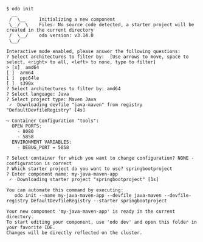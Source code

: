 ```console
$ odo init
  __
 /  \__     Initializing a new component
 \__/  \    Files: No source code detected, a starter project will be created in the current directory
 /  \__/    odo version: v3.14.0
 \__/

Interactive mode enabled, please answer the following questions:
? Select architectures to filter by:  [Use arrows to move, space to select, <right> to all, <left> to none, type to filter]
> [x]  amd64
[ ]  arm64
[ ]  ppc64le
[ ]  s390x
? Select architectures to filter by: amd64
? Select language: Java
? Select project type: Maven Java
 ✓  Downloading devfile "java-maven" from registry "DefaultDevfileRegistry" [4s]

↪ Container Configuration "tools":
  OPEN PORTS:
    - 8080
    - 5858
  ENVIRONMENT VARIABLES:
    - DEBUG_PORT = 5858

? Select container for which you want to change configuration? NONE - configuration is correct
? Which starter project do you want to use? springbootproject
? Enter component name: my-java-maven-app
 ✓  Downloading starter project "springbootproject" [1s]

You can automate this command by executing:
   odo init --name my-java-maven-app --devfile java-maven --devfile-registry DefaultDevfileRegistry --starter springbootproject

Your new component 'my-java-maven-app' is ready in the current directory.
To start editing your component, use 'odo dev' and open this folder in your favorite IDE.
Changes will be directly reflected on the cluster.
```